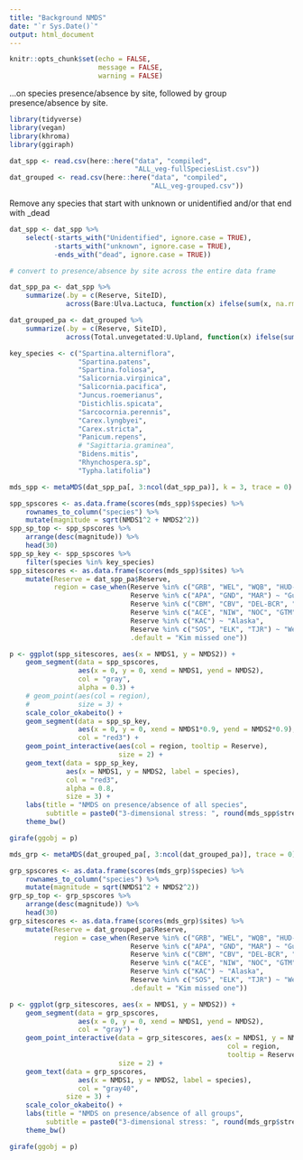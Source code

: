 ```yaml
---
title: "Background NMDS"
date: "`r Sys.Date()`"
output: html_document
---
```


```r
knitr::opts_chunk$set(echo = FALSE,
                      message = FALSE,
                      warning = FALSE)
```

...on species presence/absence by site, followed by group presence/absence by site.  


```r
library(tidyverse)
library(vegan)
library(khroma)
library(ggiraph)
```

```r
dat_spp <- read.csv(here::here("data", "compiled",
                               "ALL_veg-fullSpeciesList.csv"))
dat_grouped <- read.csv(here::here("data", "compiled",
                                   "ALL_veg-grouped.csv"))
```


Remove any species that start with unknown or unidentified and/or that end with _dead

```r
dat_spp <- dat_spp %>% 
    select(-starts_with("Unidentified", ignore.case = TRUE),
           -starts_with("unknown", ignore.case = TRUE),
           -ends_with("dead", ignore.case = TRUE))
```


```r
# convert to presence/absence by site across the entire data frame  

dat_spp_pa <- dat_spp %>% 
    summarize(.by = c(Reserve, SiteID),
              across(Bare:Ulva.Lactuca, function(x) ifelse(sum(x, na.rm = TRUE) > 0, 1, 0)))

dat_grouped_pa <- dat_grouped %>% 
    summarize(.by = c(Reserve, SiteID),
              across(Total.unvegetated:U.Upland, function(x) ifelse(sum(x, na.rm = TRUE) > 0, 1, 0)))
```

```r
key_species <- c("Spartina.alterniflora",
                 "Spartina.patens",
                 "Spartina.foliosa",
                 "Salicornia.virginica",
                 "Salicornia.pacifica",
                 "Juncus.roemerianus",
                 "Distichlis.spicata",
                 "Sarcocornia.perennis",
                 "Carex.lyngbyei",
                 "Carex.stricta",
                 "Panicum.repens",
                 # "Sagittaria.graminea",
                 "Bidens.mitis",
                 "Rhynchospera.sp",
                 "Typha.latifolia")
```


```r
mds_spp <- metaMDS(dat_spp_pa[, 3:ncol(dat_spp_pa)], k = 3, trace = 0)

spp_spscores <- as.data.frame(scores(mds_spp)$species) %>% 
    rownames_to_column("species") %>% 
    mutate(magnitude = sqrt(NMDS1^2 + NMDS2^2))
spp_sp_top <- spp_spscores %>% 
    arrange(desc(magnitude)) %>% 
    head(30)
spp_sp_key <- spp_spscores %>% 
    filter(species %in% key_species)
spp_sitescores <- as.data.frame(scores(mds_spp)$sites) %>% 
    mutate(Reserve = dat_spp_pa$Reserve,
           region = case_when(Reserve %in% c("GRB", "WEL", "WQB", "HUD-PIER", "HUD-TIV", "NAR") ~ "New England",
                              Reserve %in% c("APA", "GND", "MAR") ~ "Gulf of Mexico",
                              Reserve %in% c("CBM", "CBV", "DEL-BCR", "DEL-SJR", "JAC") ~ "Mid-Atlantic",
                              Reserve %in% c("ACE", "NIW", "NOC", "GTM") ~ "Southeast",
                              Reserve %in% c("KAC") ~ "Alaska",
                              Reserve %in% c("SOS", "ELK", "TJR") ~ "West Coast",
                              .default = "Kim missed one"))
```

```r
p <- ggplot(spp_sitescores, aes(x = NMDS1, y = NMDS2)) +
    geom_segment(data = spp_spscores,
                 aes(x = 0, y = 0, xend = NMDS1, yend = NMDS2),
                 col = "gray",
                 alpha = 0.3) +
    # geom_point(aes(col = region),
    #            size = 3) +
    scale_color_okabeito() +
    geom_segment(data = spp_sp_key,
                 aes(x = 0, y = 0, xend = NMDS1*0.9, yend = NMDS2*0.9),
                 col = "red3") +
    geom_point_interactive(aes(col = region, tooltip = Reserve),
                           size = 2) +
    geom_text(data = spp_sp_key,
              aes(x = NMDS1, y = NMDS2, label = species),
              col = "red3",
              alpha = 0.8,
              size = 3) +
    labs(title = "NMDS on presence/absence of all species",
         subtitle = paste0("3-dimensional stress: ", round(mds_spp$stress, 3))) +
    theme_bw()

girafe(ggobj = p)
```




```r
mds_grp <- metaMDS(dat_grouped_pa[, 3:ncol(dat_grouped_pa)], trace = 0)

grp_spscores <- as.data.frame(scores(mds_grp)$species) %>% 
    rownames_to_column("species") %>% 
    mutate(magnitude = sqrt(NMDS1^2 + NMDS2^2))
grp_sp_top <- grp_spscores %>% 
    arrange(desc(magnitude)) %>% 
    head(30)
grp_sitescores <- as.data.frame(scores(mds_grp)$sites) %>% 
    mutate(Reserve = dat_grouped_pa$Reserve,
           region = case_when(Reserve %in% c("GRB", "WEL", "WQB", "HUD-PIER", "HUD-TIV", "NAR") ~ "New England",
                              Reserve %in% c("APA", "GND", "MAR") ~ "Gulf of Mexico",
                              Reserve %in% c("CBM", "CBV", "DEL-BCR", "DEL-SJR", "JAC") ~ "Mid-Atlantic",
                              Reserve %in% c("ACE", "NIW", "NOC", "GTM") ~ "Southeast",
                              Reserve %in% c("KAC") ~ "Alaska",
                              Reserve %in% c("SOS", "ELK", "TJR") ~ "West Coast",
                              .default = "Kim missed one"))
```

```r
p <- ggplot(grp_sitescores, aes(x = NMDS1, y = NMDS2)) +
    geom_segment(data = grp_spscores,
                 aes(x = 0, y = 0, xend = NMDS1, yend = NMDS2),
                 col = "gray") +
    geom_point_interactive(data = grp_sitescores, aes(x = NMDS1, y = NMDS2, 
                                                      col = region,
                                                      tooltip = Reserve),
                           size = 2) +
    geom_text(data = grp_spscores,
                 aes(x = NMDS1, y = NMDS2, label = species),
                 col = "gray40",
              size = 3) +
    scale_color_okabeito() +
    labs(title = "NMDS on presence/absence of all groups",
         subtitle = paste0("3-dimensional stress: ", round(mds_grp$stress, 3))) +
    theme_bw()

girafe(ggobj = p)
```
